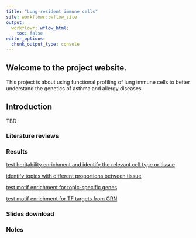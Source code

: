 ```yaml
---
title: "Lung-resident immune cells"
site: workflowr::wflow_site
output:
  workflowr::wflow_html:
    toc: false
editor_options:
  chunk_output_type: console
---
```


## Welcome to the project website. 

This project is about using functional profiling of lung immune cells to better understand the genetics of asthma and allergy diseases.

## Introduction
TBD

### Literature reviews 

### Results
[test heritability enrichment and identify the relevant cell type or tissue](u19_h2g_enrichment.html)

[identify topics with different proportions between tissue](cross_tissue_DE_u19_fastTopics.html)

[test motif enrichment for topic-specific genes](U19_motif_analysis.html)

[test motif enrichment for TF targets from GRN](identify_TFs_with_immune_function.html)

### Slides download

### Notes